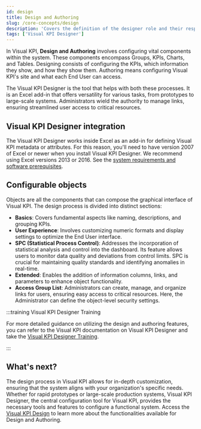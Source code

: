 ```yaml
---
id: design
title: Design and Authoring
slug: /core-concepts/design
description: 'Covers the definition of the designer role and their responsabilies.'
tags: ['Visual KPI Designer']
---
```



In Visual KPI, **Design and Authoring** involves configuring vital components within the system. These components encompass Groups, KPIs, Charts, and Tables. Designing consists of configuring the KPIs, which information they show, and how they show them. Authoring means configuring Visual KPI's site and what each End User can access. 


The Visual KPI Designer is the tool that helps with both these processes. It is an Excel add-in that offers versatility for various tasks, from prototypes to large-scale systems. Administrators wield the authority to manage links, ensuring streamlined user access to critical resources.

## Visual KPI Designer integration

The Visual KPI Designer works inside Excel as an add-in for defining Visual KPI metadata or attributes. For this reason, you'll need to have version 2007 of Excel or newer when you install Visual KPI Designer. We recommend using Excel versions 2013 or 2016. See the [system requirements and software prerequisites](https://www.transpara.com/system-requirements/).

<StylizedImage
  imgURL="img/core-concepts/design/Visual-KPI-Designer.png"
  alt="Visual-KPI-Designer"
/>

## Configurable objects

Objects are all the components that can compose the graphical interface of Visual KPI. The design process is divided into distinct sections:

- **Basics**: Covers fundamental aspects like naming, descriptions, and grouping KPIs.
- **User Experience**: Involves customizing numeric formats and display settings to optimize the End User interface.
- **SPC (Statistical Process Control)**: Addresses the incorporation of statistical analysis and control into the dashboard. Its feature allows users to monitor data quality and deviations from control limits. SPC is crucial for maintaining quality standards and identifying anomalies in real-time.
- **Extended**: Enables the addition of information columns, links, and parameters to enhance object functionality.
- **Access Group List**: Administrators can create, manage, and organize links for users, ensuring easy access to critical resources. Here, the Administrator can define the object-level security settings.

:::training Visual KPI Designer Training

For more detailed guidance on utilizing the design and authoring features, you can refer to the Visual KPI documentation on Visual KPI Designer and take the [Visual KPI Designer Training](https://www.transpara.com/course/visual-kpi-designer/).

:::

## What's next?

The design process in Visual KPI allows for in-depth customization, ensuring that the system aligns with your organization's specific needs. Whether for rapid prototypes or large-scale production systems, Visual KPI Designer, the central configuration tool for Visual KPI, provides the necessary tools and features to configure a functional system. Access the [Visual KPI Design](../visual-kpi-design/overview) to learn more about the functionalities available for Design and Authoring.
